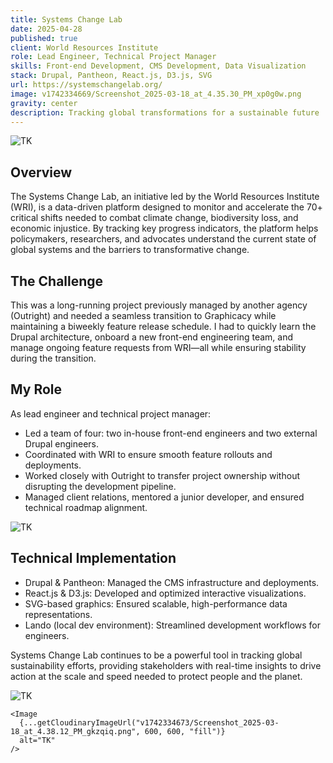 ```yaml
---
title: Systems Change Lab
date: 2025-04-28
published: true
client: World Resources Institute
role: Lead Engineer, Technical Project Manager
skills: Front-end Development, CMS Development, Data Visualization
stack: Drupal, Pantheon, React.js, D3.js, SVG
url: https://systemschangelab.org/
image: v1742334669/Screenshot_2025-03-18_at_4.35.30_PM_xp0g0w.png
gravity: center
description: Tracking global transformations for a sustainable future
---
```



<div class="image-layout">
  <div class="image-full-width">
    <Image
      {...getCloudinaryImageUrl("v1742334666/Screenshot_2025-03-18_at_4.36.05_PM_nj8pxl.png", 1200, 600, "fill", "center")}
      alt="TK"
    />
  </div>
</div>

## Overview
The Systems Change Lab, an initiative led by the World Resources Institute (WRI), is a data-driven platform designed to monitor and accelerate the 70+ critical shifts needed to combat climate change, biodiversity loss, and economic injustice. By tracking key progress indicators, the platform helps policymakers, researchers, and advocates understand the current state of global systems and the barriers to transformative change.

## The Challenge
This was a long-running project previously managed by another agency (Outright) and needed a seamless transition to Graphicacy while maintaining a biweekly feature release schedule. I had to quickly learn the Drupal architecture, onboard a new front-end engineering team, and manage ongoing feature requests from WRI—all while ensuring stability during the transition.

## My Role
As lead engineer and technical project manager:
- Led a team of four: two in-house front-end engineers and two external Drupal engineers.
- Coordinated with WRI to ensure smooth feature rollouts and deployments.
- Worked closely with Outright to transfer project ownership without disrupting the development pipeline.
- Managed client relations, mentored a junior developer, and ensured technical roadmap alignment.

<div class="image-layout">
  <div class="image-full-width">
    <Image
      {...getCloudinaryImageUrl("v1742334658/Screenshot_2025-03-18_at_4.36.32_PM_oqjox8.png", 1200, 600, "fill", "north")}
      alt="TK"
    />
  </div>
</div>

## Technical Implementation
- Drupal & Pantheon: Managed the CMS infrastructure and deployments.
- React.js & D3.js: Developed and optimized interactive visualizations.
- SVG-based graphics: Ensured scalable, high-performance data representations.
- Lando (local dev environment): Streamlined development workflows for engineers.

Systems Change Lab continues to be a powerful tool in tracking global sustainability efforts, providing stakeholders with real-time insights to drive action at the scale and speed needed to protect people and the planet.

<div class="image-layout">
  <div class="image-grid grid-2">
    <Image
      {...getCloudinaryImageUrl("v1742334662/Screenshot_2025-03-18_at_4.38.00_PM_p3ytoy.png", 600, 600, "fill")}
      alt="TK"
    />

    <Image
      {...getCloudinaryImageUrl("v1742334673/Screenshot_2025-03-18_at_4.38.12_PM_gkzqiq.png", 600, 600, "fill")}
      alt="TK"
    />
  </div>
</div>

